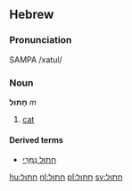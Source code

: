 ==Hebrew==
===Pronunciation===
SAMPA /xatul/
<!--# xatula (f)
;plural:
# xatulim (m)
# xatulot (f)-->

===Noun===
'''חָתוּל''' ''m'' 

<!--====singular====
# חתול (m)
# חתולה (f)
====plural====
# חתולים (m)
# חתולות (f)-->
 
# [[cat]]
<!--# a female animal called cat (f)-->

====Derived terms====
*[[חתול נמרי|חָתוּל נְמֵרִי]]

[[hu:חתול]]
[[nl:חתול]]
[[pl:חתול]]
[[sv:חתול]]